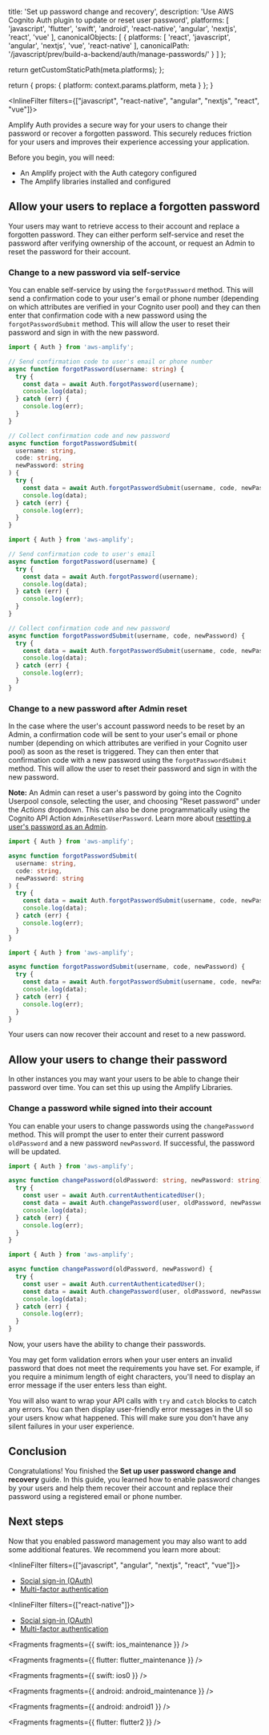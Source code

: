 
  title: 'Set up password change and recovery',
  description: 'Use AWS Cognito Auth plugin to update or reset user password',
  platforms: [
    'javascript',
    'flutter',
    'swift',
    'android',
    'react-native',
    'angular',
    'nextjs',
    'react',
    'vue'
  ],
  canonicalObjects: [
    {
      platforms: [
        'react',
        'javascript',
        'angular',
        'nextjs',
        'vue',
        'react-native'
      ],
      canonicalPath: '/javascript/prev/build-a-backend/auth/manage-passwords/'
    }
  ]
};

  return getCustomStaticPath(meta.platforms);
};

  return {
    props: {
      platform: context.params.platform,
      meta
    }
  };
}

<InlineFilter filters={["javascript",  "react-native", "angular", "nextjs", "react", "vue"]}>

Amplify Auth provides a secure way for your users to change their password or recover a forgotten password. This securely reduces friction for your users and improves their experience accessing your application.

Before you begin, you will need:

- An Amplify project with the Auth category configured
- The Amplify libraries installed and configured

## Allow your users to replace a forgotten password

Your users may want to retrieve access to their account and replace a forgotten password. They can either perform self-service and reset the password after verifying ownership of the account, or request an Admin to reset the password for their account.

### Change to a new password via self-service

You can enable self-service by using the `forgotPassword` method. This will send a confirmation code to your user's email or phone number (depending on which attributes are verified in your Cognito user pool) and they can then enter that confirmation code with a new password using the `forgotPasswordSubmit` method. This will allow the user to reset their password and sign in with the new password.

<BlockSwitcher>
<Block name="TypeScript">

```ts
import { Auth } from 'aws-amplify';

// Send confirmation code to user's email or phone number
async function forgotPassword(username: string) {
  try {
    const data = await Auth.forgotPassword(username);
    console.log(data);
  } catch (err) {
    console.log(err);
  }
}

// Collect confirmation code and new password
async function forgotPasswordSubmit(
  username: string,
  code: string,
  newPassword: string
) {
  try {
    const data = await Auth.forgotPasswordSubmit(username, code, newPassword);
    console.log(data);
  } catch (err) {
    console.log(err);
  }
}
```

</Block>
<Block name="JavaScript">

```javascript
import { Auth } from 'aws-amplify';

// Send confirmation code to user's email
async function forgotPassword(username) {
  try {
    const data = await Auth.forgotPassword(username);
    console.log(data);
  } catch (err) {
    console.log(err);
  }
}

// Collect confirmation code and new password
async function forgotPasswordSubmit(username, code, newPassword) {
  try {
    const data = await Auth.forgotPasswordSubmit(username, code, newPassword);
    console.log(data);
  } catch (err) {
    console.log(err);
  }
}
```

</Block>
</BlockSwitcher>

### Change to a new password after Admin reset

In the case where the user's account password needs to be reset by an Admin, a confirmation code will be sent to your user's email or phone number (depending on which attributes are verified in your Cognito user pool) as soon as the reset is triggered. They can then enter that confirmation code with a new password using the `forgotPasswordSubmit` method. This will allow the user to reset their password and sign in with the new password.

<Callout>

**Note:** An Admin can reset a user's password by going into the Cognito Userpool console, selecting the user, and choosing "Reset password" under the _Actions_ dropdown. This can also be done programmatically using the Cognito API Action `AdminResetUserPassword`. Learn more about [resetting a user's password as an Admin](https://docs.aws.amazon.com/cognito-user-identity-pools/latest/APIReference/API_AdminResetUserPassword.html).

</Callout>

<BlockSwitcher>
<Block name="TypeScript">

```ts
import { Auth } from 'aws-amplify';

async function forgotPasswordSubmit(
  username: string,
  code: string,
  newPassword: string
) {
  try {
    const data = await Auth.forgotPasswordSubmit(username, code, newPassword);
    console.log(data);
  } catch (err) {
    console.log(err);
  }
}
```

</Block>
<Block name="JavaScript">

```js
import { Auth } from 'aws-amplify';

async function forgotPasswordSubmit(username, code, newPassword) {
  try {
    const data = await Auth.forgotPasswordSubmit(username, code, newPassword);
    console.log(data);
  } catch (err) {
    console.log(err);
  }
}
```

</Block>
</BlockSwitcher>

Your users can now recover their account and reset to a new password.

## Allow your users to change their password

In other instances you may want your users to be able to change their password over time. You can set this up using the Amplify Libraries.

### Change a password while signed into their account

You can enable your users to change passwords using the `changePassword` method. This will prompt the user to enter their current password `oldPassword` and a new password `newPassword`. If successful, the password will be updated.

<BlockSwitcher>
<Block name="TypeScript">

```ts
import { Auth } from 'aws-amplify';

async function changePassword(oldPassword: string, newPassword: string) {
  try {
    const user = await Auth.currentAuthenticatedUser();
    const data = await Auth.changePassword(user, oldPassword, newPassword);
    console.log(data);
  } catch (err) {
    console.log(err);
  }
}
```

</Block>
<Block name="JavaScript">

```javascript
import { Auth } from 'aws-amplify';

async function changePassword(oldPassword, newPassword) {
  try {
    const user = await Auth.currentAuthenticatedUser();
    const data = await Auth.changePassword(user, oldPassword, newPassword);
    console.log(data);
  } catch (err) {
    console.log(err);
  }
}
```

</Block>
</BlockSwitcher>

Now, your users have the ability to change their passwords.

<Accordion title='Troubleshooting validation errors' headingLevel='2' eyebrow='Troubleshooting'>

You may get form validation errors when your user enters an invalid password that does not meet the requirements you have set. For example, if you require a minimum length of eight characters, you'll need to display an error message if the user enters less than eight.

You will also want to wrap your API calls with `try` and `catch` blocks to catch any errors. You can then display user-friendly error messages in the UI so your users know what happened. This will make sure you don't have any silent failures in your user experience.

</Accordion>

## Conclusion

Congratulations! You finished the **Set up user password change and recovery** guide. In this guide, you learned how to enable password changes by your users and help them recover their account and replace their password using a registered email or phone number.

## Next steps

Now that you enabled password management you may also want to add some additional features. We recommend you learn more about:

<InlineFilter filters={["javascript", "angular", "nextjs", "react", "vue"]}>

- [Social sign-in (OAuth)](/[platform]/prev/build-a-backend/auth/add-social-provider/)
- [Multi-factor authentication](/[platform]/prev/build-a-backend/auth/manage-mfa/)

</InlineFilter>

<InlineFilter filters={["react-native"]}>

- [Social sign-in (OAuth)](/[platform]/prev/build-a-backend/auth/add-social-provider/)
- [Multi-factor authentication](/[platform]/prev/build-a-backend/auth/manage-mfa/)

</InlineFilter>

</InlineFilter>


<Fragments fragments={{ swift: ios_maintenance }} />


<Fragments fragments={{ flutter: flutter_maintenance }} />


<Fragments fragments={{ swift: ios0 }} />


<Fragments fragments={{ android: android_maintenance }} />


<Fragments fragments={{ android: android1 }} />


<Fragments fragments={{ flutter: flutter2 }} />
